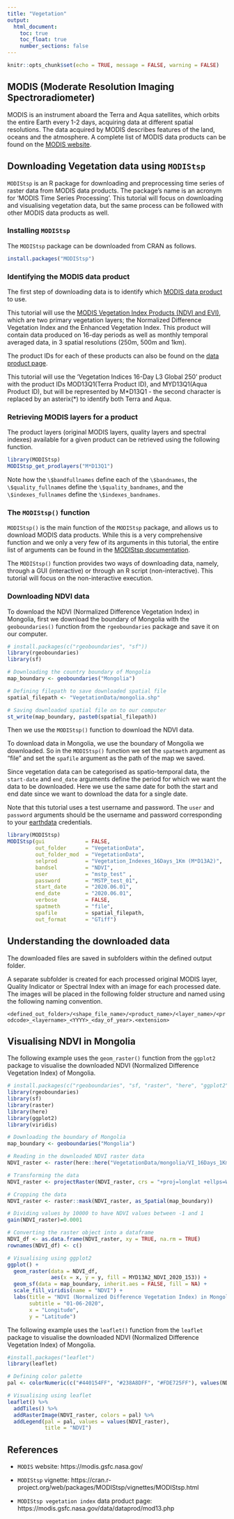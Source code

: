 ```yaml
---
title: "Vegetation"
output:
  html_document:
    toc: true
    toc_float: true
    number_sections: false
---
```


```r
knitr::opts_chunk$set(echo = TRUE, message = FALSE, warning = FALSE)
```

## MODIS (Moderate Resolution Imaging Spectroradiometer)

MODIS is an instrument aboard the Terra and Aqua satellites, which orbits the entire Earth every 1-2 days, acquiring data at different spatial resolutions. The data acquired by MODIS describes features of the land, oceans and the atmosphere. A complete list of MODIS data products can be found on the [MODIS website](https://modis.gsfc.nasa.gov/data/dataprod/).

## Downloading Vegetation data using `MODIStsp`

`MODIStsp` is an R package for downloading and preprocessing time series of raster data from MODIS data products.
The package's name is an acronym for 'MODIS Time Series Processing'.
This tutorial will focus on downloading and visualising vegetation data, but the same process can be followed with other MODIS data products as well.


### Installing `MODIStsp`

The `MODIStsp` package can be downloaded from CRAN as follows.

```r
install.packages("MODIStsp")
```

### Identifying the MODIS data product

The first step of downloading data is to identify which [MODIS data product](https://modis.gsfc.nasa.gov/data/dataprod/) to use.

This tutorial will use the [MODIS Vegetation Index Products (NDVI and EVI)](https://modis.gsfc.nasa.gov/data/dataprod/mod13.php), which are two primary vegetation layers; the Normalized Difference Vegetation Index and the Enhanced Vegetation Index. This product will contain data produced on 16-day periods as well as monthly temporal averaged data, in 3 spatial resolutions (250m, 500m and 1km).

The product IDs for each of these products can also be found on the  [data product page](https://modis.gsfc.nasa.gov/data/dataprod/mod13.php). 

This tutorial will use the 'Vegetation Indices 16-Day L3 Global 250' product with the product IDs MOD13Q1(Terra Product ID), and MYD13Q1(Aqua Product ID), but will be represented by M\*D13Q1 - the second character is replaced by an asterix(\*) to identify both Terra and Aqua.

### Retrieving MODIS layers for a product

The product layers (original MODIS layers, quality layers and spectral indexes) available for a given product can be retrieved using the following function.

```r
library(MODIStsp)
MODIStsp_get_prodlayers("M*D13Q1")
```

Note how the `\$bandfullnames` define each of the `\$bandnames`, the `\$quality_fullnames` define the `\$quality_bandnames`, and the `\$indexes_fullnames` define the `\$indexes_bandnames`.

### The `MODIStsp()` function

`MODIStsp()` is the main function of the `MODIStsp` package, and allows us to download MODIS data products. While this is a very comprehensive function and we only a very few of its arguments in this tutorial, the entire list of arguments can be found in the [MODIStsp documentation](https://docs.ropensci.org/MODIStsp/reference/MODIStsp.html).

The `MODIStsp()` function provides two ways of downloading data, namely, through a GUI (interactive) or through an R script (non-interactive). This tutorial will focus on the non-interactive execution.

### Downloading NDVI data

To download the NDVI (Normalized Difference Vegetation Index) in Mongolia, first we download the boundary of Mongolia with the `geoboundaries()` function from the `rgeoboundaries` package and save it on our computer.

```r
# install.packages(c("rgeoboundaries", "sf"))
library(rgeoboundaries)
library(sf)

# Downloading the country boundary of Mongolia
map_boundary <- geoboundaries("Mongolia")

# Defining filepath to save downloaded spatial file
spatial_filepath <- "VegetationData/mongolia.shp"

# Saving downloaded spatial file on to our computer
st_write(map_boundary, paste0(spatial_filepath))
```

Then we use the `MODIStsp()` function to download the NDVI data.

To download data in Mongolia, we use the boundary of Mongolia we downloaded. So in the `MODIStsp()` function we set the `spatmeth` argument as "file" and set the `spafile` argument as the path of the map we saved.

Since vegetation data can be categorised as spatio-temporal data, the `start-date` and `end_date` arguments define the period for which we want the data to be downloaded. Here we use the same date for both the start and end date since we want to download the data for a single date.

Note that this tutorial uses a test username and password. The `user` and `password` arguments should be the username and password corresponding to your [earthdata](https://urs.earthdata.nasa.gov/) credentials.

```r
library(MODIStsp)
MODIStsp(gui             = FALSE,
         out_folder      = "VegetationData",
         out_folder_mod  = "VegetationData",
         selprod         = "Vegetation_Indexes_16Days_1Km (M*D13A2)",
         bandsel         = "NDVI", 
         user            = "mstp_test" ,
         password        = "MSTP_test_01",
         start_date      = "2020.06.01", 
         end_date        = "2020.06.01", 
         verbose         = FALSE,
         spatmeth        = "file",
         spafile         = spatial_filepath,
         out_format      = "GTiff")
```

## Understanding the downloaded data

The downloaded files are saved in subfolders within the defined output folder.

A separate subfolder is created for each processed original MODIS layer, Quality Indicator or Spectral Index with an image for each processed date. The images will be placed in the following folder structure and named using the following naming convention.

`<defined_out_folder>/<shape_file_name>/<product_name>/<layer_name>/<prodcode>_<layername>_<YYYY>_<day_of_year>.<extension>`

## Visualising NDVI in Mongolia

The following example uses the `geom_raster()` function from the `ggplot2` package to visualise the downloaded NDVI (Normalized Difference Vegetation Index) of Mongolia.

```r
# install.packages(c("rgeoboundaries", "sf, "raster", "here", "ggplot2", "viridis"))
library(rgeoboundaries)
library(sf)
library(raster)
library(here)
library(ggplot2)
library(viridis)

# Downloading the boundary of Mongolia
map_boundary <- geoboundaries("Mongolia")

# Reading in the downloaded NDVI raster data
NDVI_raster <- raster(here::here("VegetationData/mongolia/VI_16Days_1Km_v6/NDVI/MYD13A2_NDVI_2020_153.tif"))

# Transforming the data
NDVI_raster <- projectRaster(NDVI_raster, crs = "+proj=longlat +ellps=WGS84 +datum=WGS84 +no_defs")

# Cropping the data
NDVI_raster <- raster::mask(NDVI_raster, as_Spatial(map_boundary))

# Dividing values by 10000 to have NDVI values between -1 and 1
gain(NDVI_raster)=0.0001

# Converting the raster object into a dataframe
NDVI_df <- as.data.frame(NDVI_raster, xy = TRUE, na.rm = TRUE)
rownames(NDVI_df) <- c()

# Visualising using ggplot2
ggplot() + 
  geom_raster(data = NDVI_df,
              aes(x = x, y = y, fill = MYD13A2_NDVI_2020_153)) +
  geom_sf(data = map_boundary, inherit.aes = FALSE, fill = NA) +
  scale_fill_viridis(name = "NDVI") +
  labs(title = "NDVI (Normalized Difference Vegetation Index) in Mongolia",
       subtitle = "01-06-2020",
       x = "Longitude",
       y = "Latitude")
```


The following example uses the `leaflet()` function from the `leaflet` package to visualise the downloaded NDVI (Normalized Difference Vegetation Index) of Mongolia.



```r
#install.packages("leaflet")
library(leaflet)

# Defining color palette
pal <- colorNumeric(c("#440154FF", "#238A8DFF", "#FDE725FF"), values(NDVI_raster), na.color = "transparent")

# Visualising using leaflet
leaflet() %>%
  addTiles() %>%
  addRasterImage(NDVI_raster, colors = pal) %>%
  addLegend(pal = pal, values = values(NDVI_raster),
            title = "NDVI")
```

## References

- `MODIS` website: https://modis.gsfc.nasa.gov/

- `MODIStsp` vignette: https://cran.r-project.org/web/packages/MODIStsp/vignettes/MODIStsp.html

- `MODIStsp vegetation index` data product page: https://modis.gsfc.nasa.gov/data/dataprod/mod13.php